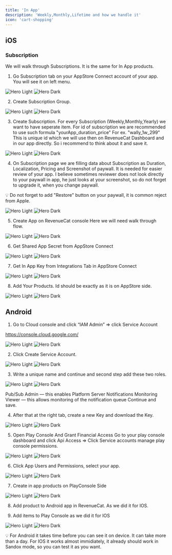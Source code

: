 ```yaml
---
title: 'In App'
description: 'Weekly,Monthly,Lifetime and how we handle it'
icon: 'cart-shopping'
---
```


## iOS

### Subscription

We will walk through Subscriptions. It is the same for In App products.


1. Go Subscription tab on your AppStore Connect account of your app. You will see it on left menu.

<img
  className="block dark:hidden"
  src="/images/in-app.png"
  alt="Hero Light"
/>
<img
  className="hidden dark:block"
  src="/images/in-app.png"
  alt="Hero Dark"
/>

2. Create Subscription Group.

<img
  className="block dark:hidden"
  src="/images/group.png"
  alt="Hero Light"
/>
<img
  className="hidden dark:block"
  src="/images/group.png"
  alt="Hero Dark"
/>

3. Create Subscription. For every Subscription (Weekly,Monthly,Yearly) we want to have seperate item. 
For id of subscription we are recommended to use such formula "yourApp_duration_price"
For ex. "wally_1w_299"
This is unique id which we will use then on RevenueCat Dashboard and in our app directly. So i recommend to think about it and save it.

<img
  className="block dark:hidden"
  src="/images/subscription.png"
  alt="Hero Light"
/>
<img
  className="hidden dark:block"
  src="/images/subscription.png"
  alt="Hero Dark"
/>

4. On Subscription page we are filling data about Subscription as Duration, Localization, Pricing and Screenshot of paywall. It is needed for easier review of your app. I believe sometimes reviewer does not look directly to your paywall in app, he just looks at your screenshot, so do not forget to upgrade it, when you change paywall.

💡 Do not forget to add "Restore" button on your paywall, it is common reject from Apple.

<img
  className="block dark:hidden"
  src="/images/sub-inner.png"
  alt="Hero Light"
/>
<img
  className="hidden dark:block"
  src="/images/sub-inner.png"
  alt="Hero Dark"
/>

5. Create App on RevenueCat console
Here we will need walk through flow.

<img
  className="block dark:hidden"
  src="/images/rev-app.png"
  alt="Hero Light"
/>
<img
  className="hidden dark:block"
  src="/images/rev-app.png"
  alt="Hero Dark"
/>

6. Get Shared App Secret from AppStore Connect

<img
  className="block dark:hidden"
  src="/images/secret-app.png"
  alt="Hero Light"
/>
<img
  className="hidden dark:block"
  src="/images/secret-app.png"
  alt="Hero Dark"
/>

7. Get In App Key from Integrations Tab in AppStore Connect

<img
  className="block dark:hidden"
  src="/images/in-app-key.png"
  alt="Hero Light"
/>
<img
  className="hidden dark:block"
  src="/images/in-app-key.png"
  alt="Hero Dark"
/>

8. Add Your Products. Id should be exactly as it is on AppStore side.

<img
  className="block dark:hidden"
  src="/images/add-product.png"
  alt="Hero Light"
/>
<img
  className="hidden dark:block"
  src="/images/add-product.png"
  alt="Hero Dark"
/>

## Android

1. Go to Cloud console and click “IAM Admin” => click Service Account

https://console.cloud.google.com/

<img
  className="block dark:hidden"
  src="/images/service.webp"
  alt="Hero Light"
/>
<img
  className="hidden dark:block"
  src="/images/service.webp"
  alt="Hero Dark"
/>

2. Click Create Service Account.

<img
  className="block dark:hidden"
  src="/images/role.webp"
  alt="Hero Light"
/>
<img
  className="hidden dark:block"
  src="/images/role.webp"
  alt="Hero Dark"
/>

3. Write a unique name and continue and second step add these two roles.

<img
  className="block dark:hidden"
  src="/images/permissions.webp"
  alt="Hero Light"
/>
<img
  className="hidden dark:block"
  src="/images/permissions.webp"
  alt="Hero Dark"
/>

Pub/Sub Admin — this enables Platform Server Notifications
Monitoring Viewer — this allows monitoring of the notification queue
Continue and save.

4. After that at the right tab, create a new Key and download the Key.

<img
  className="block dark:hidden"
  src="/images/key.webp"
  alt="Hero Light"
/>
<img
  className="hidden dark:block"
  src="/images/key.webp"
  alt="Hero Dark"
/>

5. Open Play Console And Grant Financial Access
Go to your play console dashboard and click Api Access => Click Service accounts manage play console permissions.

<img
  className="block dark:hidden"
  src="/images/permission-play.gif"
  alt="Hero Light"
/>
<img
  className="hidden dark:block"
  src="/images/permission-play.gif"
  alt="Hero Dark"
/>

6. Click App Users and Permissions, select your app.

<img
  className="block dark:hidden"
  src="/images/add-app.gif"
  alt="Hero Light"
/>
<img
  className="hidden dark:block"
  src="/images/add-app.gif"
  alt="Hero Dark"
/>

7. Create in app products on PlayConsole Side

<img
  className="block dark:hidden"
  src="/images/add-app.gif"
  alt="Hero Light"
/>
<img
  className="hidden dark:block"
  src="/images/add-app.gif"
  alt="Hero Dark"
/>

8. Add product to Android app in RevenueCat. As we did it for IOS.


9. Add items to Play Console as we did it for IOS

<img
  className="block dark:hidden"
  src="/images/play-product.png"
  alt="Hero Light"
/>
<img
  className="hidden dark:block"
  src="/images/play-product.png"
  alt="Hero Dark"
/>

💡 For Android it takes time before you can see it on device. It can take more than a day.
For IOS it works almost immidiately, it already should work in Sandox mode, so you can test it as you want.











